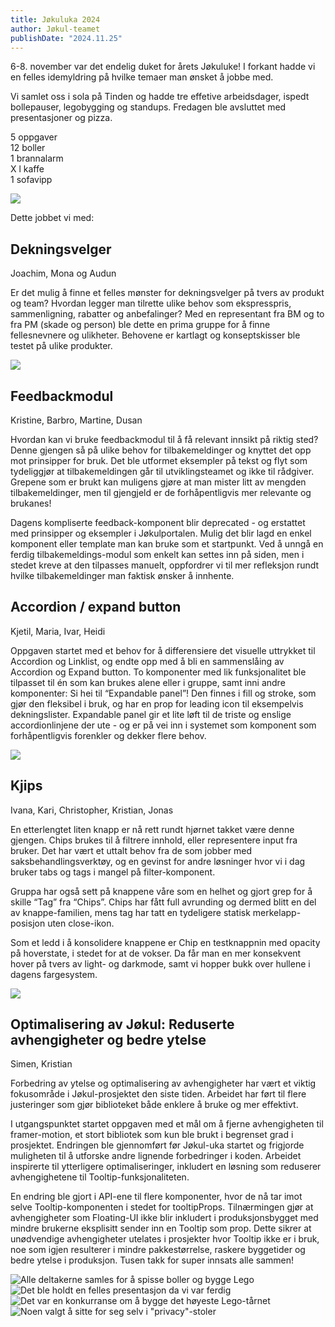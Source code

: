 ```yaml
---
title: Jøkuluka 2024
author: Jøkul-teamet
publishDate: "2024.11.25"
---
```


6-8. november var det endelig duket for årets Jøkuluke!
I forkant hadde vi en felles idemyldring på hvilke temaer man ønsket å jobbe med.

Vi samlet oss i sola på Tinden og hadde tre effetive arbeidsdager, ispedt bollepauser, legobygging og standups. Fredagen ble avsluttet med presentasjoner og pizza.

<div style={{ fontSize: "2em" }}>
    5 oppgaver
    <br />
    12 boller
    <br />
    1 brannalarm
    <br />
    X l kaffe
    <br />
    1 sofavipp
    <br />
</div>

![](/assets/blog/updates/jokul-uke-2024/IMG_2412.jpg)

Dette jobbet vi med:

## Dekningsvelger

Joachim, Mona og Audun

Er det mulig å finne et felles mønster for dekningsvelger på tvers av produkt og team? Hvordan legger man tilrette ulike behov som ekspresspris, sammenligning, rabatter og anbefalinger? Med en representant fra BM og to fra PM (skade og person) ble dette en prima gruppe for å finne fellesnevnere og ulikheter. Behovene er kartlagt og konseptskisser ble testet på ulike produkter.

![](/assets/blog/updates/jokul-uke-2024/dekningsvelger.png)

## Feedbackmodul

Kristine, Barbro, Martine, Dusan

Hvordan kan vi bruke feedbackmodul til å få relevant innsikt på riktig sted? Denne gjengen så på ulike behov for tilbakemeldinger og knyttet det opp mot prinsipper for bruk. Det ble utformet eksempler på tekst og flyt som tydeliggjør at tilbakemeldingen går til utviklingsteamet og ikke til rådgiver. Grepene som er brukt kan muligens gjøre at man mister litt av mengden tilbakemeldinger, men til gjengjeld er de forhåpentligvis mer relevante og brukanes!

Dagens kompliserte feedback-komponent blir deprecated - og erstattet med prinsipper og eksempler i Jøkulportalen. Mulig det blir lagd en enkel komponent eller template man kan bruke som et startpunkt. Ved å unngå en ferdig tilbakemeldings-modul som enkelt kan settes inn på siden, men i stedet kreve at den tilpasses manuelt, oppfordrer vi til mer refleksjon rundt hvilke tilbakemeldinger man faktisk ønsker å innhente.

[](/assets/blog/updates/jokul-uke-2024/feedback.png)

## Accordion / expand button

Kjetil, Maria, Ivar, Heidi

Oppgaven startet med et behov for å differensiere det visuelle uttrykket til Accordion og Linklist, og endte opp med å bli en sammenslåing av Accordion og Expand button. To komponenter med lik funksjonalitet ble tilpasset til én som kan brukes alene eller i gruppe, samt inni andre komponenter: Si hei til “Expandable panel”!
Den finnes i fill og stroke, som gjør den fleksibel i bruk, og har en prop for leading icon til eksempelvis dekningslister.
Expandable panel gir et lite løft til de triste og enslige accordionlinjene der ute - og er på vei inn i systemet som komponent som forhåpentligvis forenkler og dekker flere behov.

![](/assets/blog/updates/jokul-uke-2024/expandable.png)

## Kjips

Ivana, Kari, Christopher, Kristian, Jonas

En etterlengtet liten knapp er nå rett rundt hjørnet takket være denne gjengen. Chips brukes til å filtrere innhold, eller representere input fra bruker. Det har vært et uttalt behov fra de som jobber med saksbehandlingsverktøy, og en gevinst for andre løsninger hvor vi i dag bruker tabs og tags i mangel på filter-komponent.

Gruppa har også sett på knappene våre som en helhet og gjort grep for å skille “Tag” fra “Chips”. Chips har fått full avrunding og dermed blitt en del av knappe-familien, mens tag har tatt en tydeligere statisk merkelapp-posisjon uten close-ikon.

Som et ledd i å konsolidere knappene er Chip en testknappnin med opacity på hoverstate, i stedet for at de vokser. Da får man en mer konsekvent hover på tvers av light- og darkmode, samt vi hopper bukk over hullene i dagens fargesystem.

![](/assets/blog/updates/jokul-uke-2024/chips.png)

## Optimalisering av Jøkul: Reduserte avhengigheter og bedre ytelse

Simen, Kristian

Forbedring av ytelse og optimalisering av avhengigheter har vært et viktig fokusområde i Jøkul-prosjektet den siste tiden. Arbeidet har ført til flere justeringer som gjør biblioteket både enklere å bruke og mer effektivt.

I utgangspunktet startet oppgaven med et mål om å fjerne avhengigheten til framer-motion, et stort bibliotek som kun ble brukt i begrenset grad i prosjektet. Endringen ble gjennomført før Jøkul-uka startet og frigjorde muligheten til å utforske andre lignende forbedringer i koden. Arbeidet inspirerte til ytterligere optimaliseringer, inkludert en løsning som reduserer avhengighetene til Tooltip-funksjonaliteten.

En endring ble gjort i API-ene til flere komponenter, hvor de nå tar imot selve Tooltip-komponenten i stedet for tooltipProps. Tilnærmingen gjør at avhengigheter som Floating-UI ikke blir inkludert i produksjonsbygget med mindre brukerne eksplisitt sender inn en Tooltip som prop. Dette sikrer at unødvendige avhengigheter utelates i prosjekter hvor Tooltip ikke er i bruk, noe som igjen resulterer i mindre pakkestørrelse, raskere byggetider og bedre ytelse i produksjon.
Tusen takk for super innsats alle sammen!

![Alle deltakerne samles for å spisse boller og bygge Lego](/assets/blog/updates/jokul-uke-2024/IMG_2401.jpg)
![Det ble holdt en felles presentasjon da vi var ferdig](/assets/blog/updates/jokul-uke-2024/IMG_2419.jpg)
![Det var en konkurranse om å bygge det høyeste Lego-tårnet](/assets/blog/updates/jokul-uke-2024/IMG_2408.jpg)
![Noen valgt å sitte for seg selv i "privacy"-stoler](/assets/blog/updates/jokul-uke-2024/IMG_2409.jpg)
